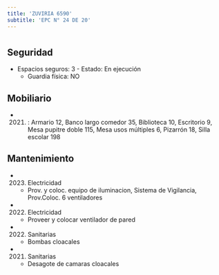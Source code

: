 ```yaml
---
title: 'ZUVIRIA 6590'
subtitle: 'EPC N° 24 DE 20'
---
```


#


## Seguridad

*  Espacios seguros: 3 - Estado: En ejecución 
    + Guardia física: NO





## Mobiliario

*  (2021) : Armario 12, Banco largo comedor 35, Biblioteca 10, Escritorio 9, Mesa pupitre doble 115, Mesa usos múltiples 6, Pizarrón 18, Silla escolar 198 





## Mantenimiento

*  (2023) Electricidad 
    + Prov. y coloc. equipo de iluminacion, Sistema de Vigilancia, Prov.Coloc. 6 ventiladores

*  (2022) Electricidad 
    + Proveer y colocar ventilador de pared

*  (2022) Sanitarias 
    + Bombas cloacales

*  (2021) Sanitarias 
    + Desagote de camaras cloacales



